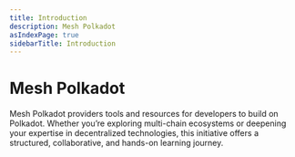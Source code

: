 ```yaml
---
title: Introduction
description: Mesh Polkadot
asIndexPage: true
sidebarTitle: Introduction
---
```


# Mesh Polkadot

Mesh Polkadot providers tools and resources for developers to build on Polkadot. Whether you’re exploring multi-chain ecosystems or deepening your expertise in decentralized technologies, this initiative offers a structured, collaborative, and hands-on learning journey.
